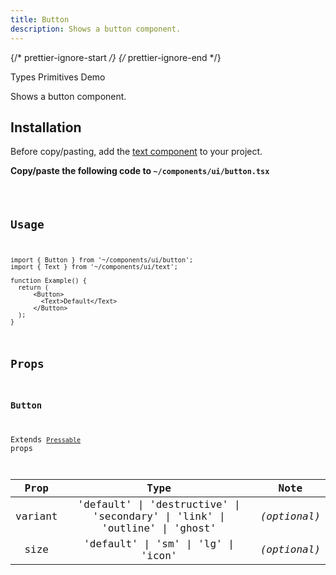 ```yaml
---
title: Button
description: Shows a button component.
---
```


{/* prettier-ignore-start */}
{/* prettier-ignore-end */}


<LinkButton href="/primitives/types">
  Types Primitives
</LinkButton>
<LinkButton target="_blank" href="https://rnr-showcase.vercel.app/button">
  Demo
</LinkButton>

<br />

Shows a button component.

## Installation

<Aside type="tip" title="Dependencies">
  Before copy/pasting, add the <a href='/components/text' className='text-white font-bold'>text component</a> to your project.
</Aside>


**Copy/paste the following code to `~/components/ui/button.tsx`**

<Code code={importedCode} lang="tsx" title="~/components/ui/button.tsx" />

## Usage

```tsx
import { Button } from '~/components/ui/button';
import { Text } from '~/components/ui/text';

function Example() {
  return (
      <Button>
        <Text>Default</Text>
      </Button>
  );
}
```

## Props

### Button

Extends [`Pressable`](https://reactnative.dev/docs/pressable#props) props

| Prop  |  Type  |             Note             |
| :---: | :----: | :--------------------------: |
| variant | 'default' \| 'destructive' \| 'secondary' \| 'link' \| 'outline' \| 'ghost' | _(optional)_ |
| size | 'default' \| 'sm' \| 'lg' \| 'icon' | _(optional)_ |
        